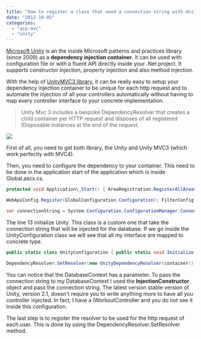 ```yaml
---
title: "How to register a class that need a connection string with Unity and Asp.Net MVC"
date: "2012-10-05"
categories: 
  - "asp-mvc"
  - "unity"
---
```


[Microsoft Unity](http://unity.codeplex.com/) is an the inside Microsoft patterns and practices library (since 2009) as a **dependency injection container**. It can be used with configuration file or with a fluent API directly inside your .Net project. It supports constructor injection, property injection and also method injection.

With the help of [UnityMVC3 library](http://unitymvc3.codeplex.com/), it can be really easy to setup your dependency injection container to be unique for each http request and to automate the injection of all your controllers automatically without having to map every controller interface to your concrete implementation.

> Unity Mvc 3 includes a bespoke DependencyResolver that creates a child container per HTTP request and disposes of all registered IDisposable instances at the end of the request.

![](images/pnp_logo.png)

First of all, you need to get both library, the Unity and Unity MVC3 (which work perfectly with MVC4).

Then, you need to configure the dependency to your container. This need to be done in the application start of the application which is inside Global.ascx.cs.

```csharp
protected void Application\_Start() { AreaRegistration.RegisterAllAreas();

WebApiConfig.Register(GlobalConfiguration.Configuration); FilterConfig.RegisterGlobalFilters(GlobalFilters.Filters); RouteConfig.RegisterRoutes(RouteTable.Routes); BundleConfig.RegisterBundles(BundleTable.Bundles); AuthConfig.RegisterAuth();

var connectionString = System.Configuration.ConfigurationManager.ConnectionStrings["DefaultConnection"].ConnectionString; UnityConfiguration.Initialize(connectionString); } 
```

The line 13 initialize Unity. This class is a custom one that take the connection string that will be injected for the database. If we go inside the UnityConfiguration class we will see that all my interface are mapped to concrete type.


```csharp
public static class UnityConfiguration { public static void Initialize(string connectionString) { IUnityContainer container = new UnityContainer() .RegisterType<IDatabaseContext, DatabaseContext>(new InjectionConstructor(connectionString)) .RegisterType<IRepositoryFactory, RepositoryFactory>() .RegisterType<IWorkoutService, WorkoutService>() .RegisterType<IWorkoutRepository, WorkoutRepository>();

DependencyResolver.SetResolver(new UnityDependencyResolver(container)); } } 
```

You can notice that the DatabaseContext has a parameter. To pass the connection string to my DatabaseContext I used the **InjectionConstructor** object and pass the connection string. The latest version stable version of Unity, version 2.1, doesn't require you to write anything more to have all you controller injected. In fact, I have a IWorkoutController and you do not see it inside this configuration.

The last step is to register the resolver to be used for the http request of each user. This is done by using the DependencyResolver.SetResolver method.
